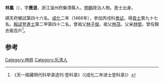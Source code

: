 '''林鳳'''（{{bd|1440年||？}}），字'''應道'''，浙江溫州府樂清縣人，[[明朝|明朝]]政治人物。進士出身。

順天府鄉試第四十六名。[[成化|成化]]二年（1466年），參加丙戌科[[會試|會試]]，得[[貢士|貢士]]第九十七名。[[殿試|殿試]]登[[進士|進士]]第二甲第四十二名。曾祖父[[林子俊|林子俊]]。祖父[[林茂_(明朝)|林茂]]。父亲[[林巒|林巒]]，曾任錦衣衛百戶<ref>《天一阁藏明代科举录选刊·登科录》（《成化二年进士登科录》）</ref>。

==参考==
{{reflist}}
{{明朝人物小作品}}
{{成化二年丙戌科殿試金榜}}

[[Category:林姓|Category:林姓]]
[[Category:乐清人|Category:乐清人]]